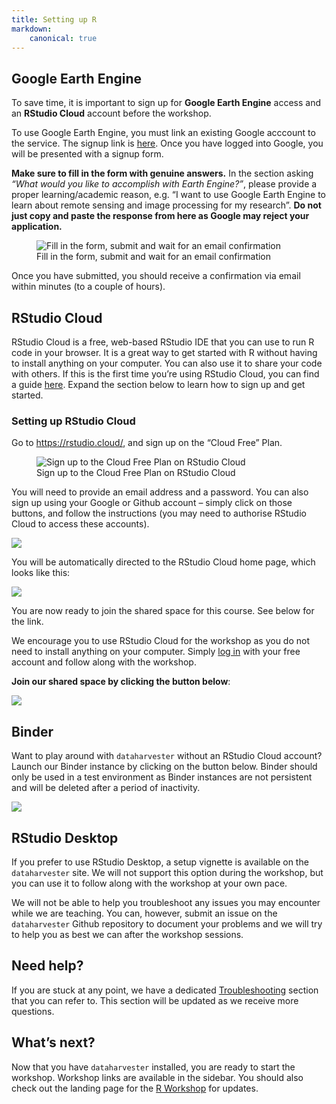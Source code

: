 ```yaml
---
title: Setting up R
markdown:
    canonical: true
---
```


## Google Earth Engine

::: callout-important

To save time, it is important to sign up for **Google Earth Engine** access and 
an **RStudio Cloud** account before the workshop.
:::

To use Google Earth Engine, you must link an existing Google acccount to the service. The signup link is [here](https://earthengine.google.com/signup/). Once you have logged into Google, you will be presented with a signup form.

**Make sure to fill in the form with genuine answers.** In the section asking *"What would you like to accomplish with Earth Engine?"*,  please provide a proper learning/academic reason, e.g. "I want to use Google Earth Engine to learn about remote sensing and image processing for my research". **Do not just copy and paste the response from here as Google may reject your application.**

![Fill in the form, submit and wait for an email confirmation](assets/gee_signup.jpg)

Once you have submitted, you should receive a confirmation via email within minutes (to a couple of hours).

## RStudio Cloud

RStudio Cloud is a free, web-based RStudio IDE that you can use to run R code in your browser. It is a great way to get started with R without having to install anything on your computer. You can also use it to share your code with others. If this is the first time you're using RStudio Cloud, you can find a guide [here](https://rstudio.cloud/learn/guide). Expand the section below to learn how to sign up and get started.

:::{.callout-note collapse="true"}
### Setting up RStudio Cloud

Go to [https://rstudio.cloud/](https://rstudio.cloud/), and sign up on the "Cloud Free" Plan. 

![Sign up to the Cloud Free Plan on RStudio Cloud](assets/rstudiocloud_signup.jpg)

You will need to provide an email address and a password. You can also sign up using your Google or Github account -- simply click on those buttons, and follow the instructions (you may need to authorise RStudio Cloud to access these accounts).

::: {layout="[-20, 60, -20]"}
![](assets/rstudiocloud_login.jpg)
:::
You will be automatically directed to the RStudio Cloud home page, which looks like this:

![](assets/rstudiocloud_projview.jpg)

You are now ready to join the shared space for this course. See below for the link.

:::

We encourage you to use RStudio Cloud for the workshop as you do not need to install anything on your computer. Simply [log in](https://login.rstudio.cloud/login) with your free account and follow along with the workshop.



**Join our shared space by clicking the button below**:

[![](https://img.shields.io/badge/Join%20Shared%20Space-RStudio%20Cloud-yellow?style=for-the-badge&logo=appveyor)](){target="_blank"}

<!-- ::: callout-note
In the near future, we will be able to provide AgReFed workshop participants with a virtual machine on the Nectar Research Cloud. This will allow you to use RStudio Server on a virtual machine. Instructions will be provided when this is available.
::: -->

## Binder

Want to play around with `dataharvester` without an RStudio Cloud account? Launch our Binder instance by clicking on the button below. Binder should only be used in a test environment as Binder instances are not persistent and will be deleted after a period of inactivity.

[![](https://img.shields.io/badge/Launch%20Workshop-Binder-blue?style=for-the-badge&logo=appveyor)](https://mybinder.org/v2/gh/januarharianto/dataharvester_on_binder/HEAD?urlpath=rstudio){target="_blank"}

## RStudio Desktop 

::: callout-note
If you prefer to use RStudio Desktop, a setup vignette is available on the `dataharvester` site. We will not support this option during the workshop, but you can use it to follow along with the workshop at your own pace. 


We will not be able to help you troubleshoot any issues you may encounter while we are teaching. You can, however, submit an issue on the `dataharvester` Github repository to document your problems and we will try to help you as best we can after the workshop sessions. 
:::

<!-- 
::: callout-important
Choosing this option means that you have decided to install R and RStudio on your computer. This is not recommended for beginners as it can be a complicated process. If you are unsure, please use RStudio Cloud.

You must know how to debug issues if you choose to use RStudio Desktop. **Please set up RStudio before the workshop so that you can debug early and focus on the content (see below).**
:::

:::{.callout-note appearance="simple" collapse="true"}
### **Step 1**: Install/Update R and RStudio

 If you already have R and RStudio installed, make sure you have the latest versions. At a minimum, you will need [R v4.21](https://cran.r-project.org/){target="_blank"} and [RStudio v2022.07.2](https://www.rstudio.com/products/rstudio/download/){target="_blank"}.
:::

:::{.callout-note appearance="simple" collapse="true"}
### **Step 2**: Install and load the `dataharvester` package

Install the `"dataharvester"` package from GitHub. You will need either the `"devtools"` or `"remotes"` package (recommended) installed to do this.

::: callout-warning
If you are a Windows user and choose to use `"devtools"`, you may need to install [Rtools](https://cran.r-project.org/bin/windows/Rtools/){target="_blank"} first.
:::

```r
install.packages("remotes")
remotes::install_github("sydney-informatics-hub/dataharvester")
```
Don't forget to load the package:

```r
library(dataharvester)
```
:::

:::{.callout-note appearance="simple" collapse="true"}
### **Step 3**: Install dependencies

The `dataharvester` package has a number of dependencies that you will need to install, since the code is in Python. Luckily, there is a function to install these dependencies for you. Run the following code, which will install dependencies in a conda environment called "r-reticulate":

```r
initialise_harvester("r-reticulate")
```
This function must always be run prior to using `dataharvester` functions. It may take a few minutes to run the first time. For subsequent sessions, `initialise_harvester()` should take only a few seconds to run.

::: callout-important
During this step, you may be asked to install `r-miniconda`, which is basically [miniconda](https://docs.conda.io/en/latest/miniconda.html){target="_blank"}. This is a package that allows you to install and use Python packages within R through the [Conda binary package manager](https://conda.io/projects/conda/en/latest/index.html){target="_blank"}. 

If you already have Python installed, R may still ask you to install miniconda. This is because miniconda is a separate package from Python, and is not the same as the Python package manager `pip`. Importantly, miniconda is *almost* necessary for Windows users as it allows you to install certain Python *and* non-Python packages without having to install a full version of Python and running installation commands in the command line. These include the [GDAL](https://gdal.org/){target="_blank"} binary which is a translator library for raster and vector geospatial data formats, and the [PROJ](https://proj.org/){target="_blank"} library which is a cartographic projection and coordinate transformation library.
:::
:::

:::{.callout-note appearance="simple" collapse="true"}
### **Step 4 (Final)**: Authenticate with Google Earth Engine

If you have a [Google Earth Engine](https://earthengine.google.com/){target="_blank"} account, you can initialise the package with your credentials. This will allow you to access Google Earth Engine data.

To activate Google Earth Engine, simply include `earthengine = TRUE` when initialising:
  
```r
initialise_harvester("r-reticulate", earthengine = TRUE)
```
Follow the instructions carefully, as Google Earth Engine requires you to authenticate with a Google account. You will need to copy and paste a link into your browser, and then copy and paste the resulting code back into R.

If you are authenticating from a server environment or RStudio Cloud, you may need to use a different authentication method. See the [Troubleshooting](/rdocs/r99-troubleshooting.qmd) section and look for the section "Google Earth Engine authentication".
::: -->

## Need help?

If you are stuck at any point, we have a dedicated [Troubleshooting](/rdocs/r99-troubleshooting.qmd) section that you can refer to. This section will be updated as we receive more questions.

## What's next?

Now that you have `dataharvester` installed, you are ready to start the workshop. Workshop links are available in the sidebar. You should also check out the landing page for the [R Workshop](rdocs/r00-workshop.qmd) for updates.

